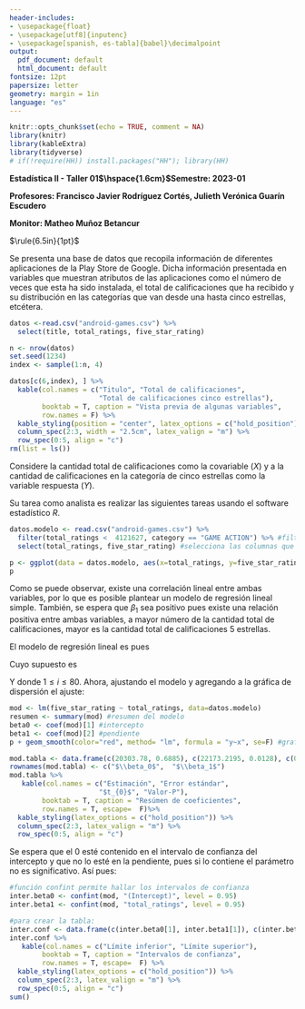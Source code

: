 ```yaml
---
header-includes:
- \usepackage{float}
- \usepackage[utf8]{inputenc}
- \usepackage[spanish, es-tabla]{babel}\decimalpoint
output:
  pdf_document: default
  html_document: default
fontsize: 12pt
papersize: letter
geometry: margin = 1in
language: "es"
---
```


```r
knitr::opts_chunk$set(echo = TRUE, comment = NA)
library(knitr)
library(kableExtra)
library(tidyverse)
# if(!require(HH)) install.packages("HH"); library(HH)
```

**Estadística II - Taller 01$\hspace{1.6cm}$Semestre: 2023-01**

**Profesores: Francisco Javier Rodríguez Cortés, Julieth Verónica Guarín Escudero**

**Monitor: Matheo Muñoz Betancur**

$\rule{6.5in}{1pt}$

Se presenta una base de datos que recopila información de diferentes 
aplicaciones de la Play Store de Google. Dicha información presentada en 
variables que muestran atributos de las aplicaciones como el número de veces que esta ha sido instalada, el total de calificaciones que ha recibido y su 
distribución en las categorías que van desde una hasta cinco estrellas, 
etcétera.

```r
datos <-read.csv("android-games.csv") %>%
  select(title, total_ratings, five_star_rating)

n <- nrow(datos)
set.seed(1234)
index <- sample(1:n, 4)

datos[c(6,index), ] %>%
  kable(col.names = c("Titulo", "Total de calificaciones",
                      "Total de calificaciones cinco estrellas"),
        booktab = T, caption = "Vista previa de algunas variables",
        row.names = F) %>%
  kable_styling(position = "center", latex_options = c("hold_position")) %>%
  column_spec(2:3, width = "2.5cm", latex_valign = "m") %>%
  row_spec(0:5, align = "c")
rm(list = ls())
```


Considere la cantidad total de calificaciones como la covariable ($X$) y a la cantidad de calificaciones en la categoría de cinco estrellas como la variable respuesta ($Y$).

Su tarea como analista es realizar las siguientes tareas usando el software
estadístico $R$.

```{=tex}
\begin{enumerate}
\item Realice la lectura de la base de datos, posteriormente filtre para solo quedarse con aquellas observaciones que tengan menos de 4121627 calificaciones totales y pertenezcan a la categoría de juegos de acción, seleccione solo la covariable y la variable respuesta. Finalmente guarde dichas observaciones en una nueva base de datos.
\item Elabore un gráfico de dispersión de los datos, luego de esto analícelo.
\item Escriba la ecuación del modelo de regresión, junto con sus supuestos. Ajuste un modelo de regresión lineal simple y añada la recta de regresión a 
la gráfica generada anteriormente. 
\item Realice una interpretación del parámetro $\beta_0$, ¿qué unidades tiene? Determine si este es significativo usando $\alpha = 0.05$ y si tiene
sentido en el contexto de los datos.
\item Repita el proceso anteriormente enunciado con el parámetro $\beta_1$.
\item Calcule un intervalo de confianza del 95\% para ambos parámetros del modelo. Antes de calcularlo responda, ¿dichos intervalos deberían contener al cero?
\end{enumerate}
```

\section*{Solución}

\subsection*{Ejercicio 1}

```r
datos.modelo <- read.csv("android-games.csv") %>%
  filter(total_ratings <  4121627, category == "GAME ACTION") %>% #filtra
  select(total_ratings, five_star_rating) #selecciona las columnas que necesito
```

\subsection*{Ejercicio 2}

```r
p <- ggplot(data = datos.modelo, aes(x=total_ratings, y=five_star_rating)) + geom_point() + labs(title = "Cantidad total de calificaciones 5 estrellas vs total de calificaciones", x = "Cantidad total de calificaciones", y= "Cantidad total de calificaciones 5 estrellas") + theme_minimal()
p
```

Como se  puede observar, existe una correlación lineal  entre ambas variables, por lo que es posible plantear un modelo de regresión lineal simple. También, se espera que $\beta_1$ sea positivo pues  existe una relación positiva entre ambas  variables,  a mayor número de la cantidad total de calificaciones, mayor es la cantidad total de calificaciones 5 estrellas.

\subsection*{Ejercicio 3}

El modelo de regresión lineal es pues

```{=tex}
\begin{equation*}
  Y_i = \beta_0 + \beta_1X_i + \varepsilon_i
\end{equation*}
```

Cuyo supuesto es

```{=tex}
\begin{equation*}
  \varepsilon_i \stackrel{\text{iid}}{\sim} \mathcal{N}(0, \sigma^2)
\end{equation*}
```

Y donde $1 \leq i \leq 80$. Ahora, ajustando el modelo y agregando a la gráfica de dispersión el ajuste:

```r
mod <- lm(five_star_rating ~ total_ratings, data=datos.modelo)
resumen <- summary(mod) #resumen del modelo
beta0 <- coef(mod)[1] #intercepto
beta1 <- coef(mod)[2] #pendiente
p + geom_smooth(color="red", method= "lm", formula = "y~x", se=F) #grafica con ajuste
```

\newpage
\subsection*{Ejercicios 4 y 5}

```r
mod.tabla <- data.frame(c(20303.78, 0.6885), c(22173.2195, 0.0128), c(0.9157, 53.7437), c(0.3627, 0))
rownames(mod.tabla) <- c("$\\beta_0$",  "$\\beta_1$")
mod.tabla %>% 
   kable(col.names = c("Estimación", "Error estándar",
                      "$t_{0}$", "Valor-P"),
        booktab = T, caption = "Resúmen de coeficientes",
        row.names = T, escape=  F)%>%
  kable_styling(latex_options = c("hold_position")) %>% 
  column_spec(2:3, latex_valign = "m") %>%
  row_spec(0:5, align = "c")
```

```{=tex}
\begin{itemize}
  \item $\hat{\beta_0}$ no tiene interpretación y dado que su valor-P es mayor a un nivel de significancia $\alpha=0.05$, no es significativo, además tiene unidades de calificaciones de 5 estrellas
  \item $\hat{\beta_1}$ es la tasa de cambio de la cantidad de calificaciones de 5 estrellas por la cantidad
de calificaciones totales  y el parámetro tiene un valor-P mucho menor al nivel de significancia, por lo que es significativamente distinto de 0 e interpretable.
\end{itemize}
```

\subsection*{Ejercicio 6}

Se espera que el 0 esté contenido en el intervalo de confianza del intercepto y  que no lo esté en la pendiente, pues si lo contiene el parámetro no es significativo. Así pues:

```r
#función confint permite hallar los intervalos de confianza
inter.beta0 <- confint(mod, "(Intercept)", level = 0.95)
inter.beta1 <- confint(mod, "total_ratings", level = 0.95)

#para crear la tabla:
inter.conf <- data.frame(c(inter.beta0[1], inter.beta1[1]), c(inter.beta0[2], inter.beta1[2]), row.names = c("$\\beta_{0}$", "$\\beta_{1}$"))
inter.conf %>% 
   kable(col.names = c("Límite inferior", "Límite superior"),
        booktab = T, caption = "Intervalos de confianza",
        row.names = T, escape=  F) %>%
  kable_styling(latex_options = c("hold_position")) %>% 
  column_spec(2:3, latex_valign = "m") %>%
  row_spec(0:5, align = "c")
sum()
```













